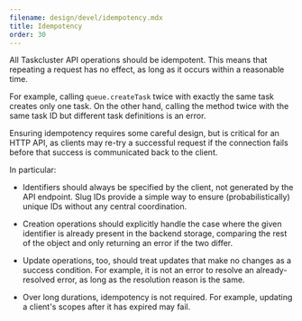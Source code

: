 ```yaml
---
filename: design/devel/idempotency.mdx
title: Idempotency
order: 30
---
```


All Taskcluster API operations should be idempotent. This means that repeating
a request has no effect, as long as it occurs within a reasonable time.

For example, calling `queue.createTask` twice with exactly the same task
creates only one task. On the other hand, calling the method twice with the
same task ID but different task definitions is an error.

Ensuring idempotency requires some careful design, but is critical for an HTTP
API, as clients may re-try a successful request if the connection fails before
that success is communicated back to the client.

In particular:

 * Identifiers should always be specified by the client, not generated by
   the API endpoint.  Slug IDs provide a simple way to ensure
   (probabilistically) unique IDs without any central coordination.

 * Creation operations should explicitly handle the case where the given
   identifier is already present in the backend storage, comparing the rest of
   the object and only returning an error if the two differ.

 * Update operations, too, should treat updates that make no changes as a
   success condition. For example, it is not an error to resolve an
   already-resolved error, as long as the resolution reason is the same.

 * Over long durations, idempotency is not required. For example,
   updating a client's scopes after it has expired may fail.